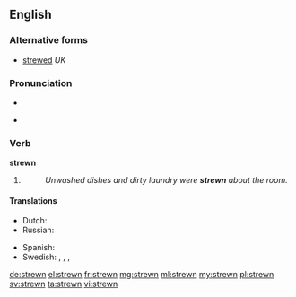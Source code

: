 ==English==

===Alternative forms===
* [[strewed]] ''UK''

===Pronunciation===
* {{IPA|/ˈstrʊən/}}
* {{audio|en-us-strewn.ogg|Audio (US)}}
*: {{rhymes|uːn}}

===Verb===
'''strewn'''

# {{past participle of|strew|lang=en}}
#: ''Unwashed dishes and dirty laundry were '''strewn''' about the room.''

====Translations====
{{trans-top|Past participle of to strew}}
* Dutch: {{t+|nl|gestrooid}}
* Russian: {{t-|ru|разбросанный|tr=razbrósannyj}}
{{trans-mid}}
* Spanish: {{t|es|esparcido|m}}
* Swedish: {{t-|sv|strödd}}, {{t-|sv|utspridd}}, {{t+|sv|spridd}}, {{t-|sv|uströdd}}
{{trans-bottom}}

[[de:strewn]]
[[el:strewn]]
[[fr:strewn]]
[[mg:strewn]]
[[ml:strewn]]
[[my:strewn]]
[[pl:strewn]]
[[sv:strewn]]
[[ta:strewn]]
[[vi:strewn]]